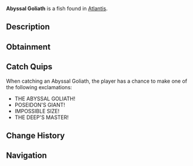 {{FishInfobox
|image          = Abyssal Goliath.png
|rarity         = Mythical
|sea            = First Sea
|location       = [[Atlantis]]
|sublocation    = 
|sources        = Fishing Rod
|radar_location = 
|prog_speed     = -75
|xp             = 2500
|weather        = 
|time           = Night
|season         = 
|bait           = Truffle Worm
|base_weight    = 1200
|base_value     = 6000
|weight_range   = 500
|base_chance    = 0.08
|base_resil     = 15
}}
'''Abyssal Goliath''' is a {{Rarity|Mythical}} fish found in [[Atlantis]].

== Description ==
{{Description|A colossal deep-sea fish of impossible size, its mere presence creates currents in the water. Its true size is unknown as none have ever seen its full form.|Bestiary Entry}}

== Obtainment ==
{{Description|The deepest parts of Poseidon's Pool occasionally tremble with its presence, Poseidon Pool.|Bestiary Hint}}
{{Fish Availability|
Atlantis/Poseidon Temple
|top_rods      = 
Free Spirit Rod\67652.44\159450.02;
Leviathan's Fang Rod\67559.37\154450.58;
Trident Rod\59175.35\139470.37;
Seraphic Rod\56858.69\124953.57;
No-Life Rod\56811.34\127590.92;
Resourceful Rod\42860.71\100057.28;
Midas Rod\19191.18\41798.62;
Wisdom Rod\44596.86\106228.95;
Azure Of Lagoon\54687.28\136804.51;
Abyssal Specter Rod\54389.35\130295.95;
Rod Of Time\33024.88\89751.68;
Relic Rod\33024.88\89751.68;
North-Star Rod\28391.07\74457.75;
Ethereal Prism Rod\55491.78\118821.6;
Challenger's Rod\54578.66\127842.14;
Rod Of The Forgotten Fang\50925.22\112452.91;
Depthseeker Rod\46394.32\111825.34;
Rod Of The Exalted One\45675.99\101575.65;
Zeus Rod\44249.83\99595.44;
Rod Of The Depths\43973.5\95857.82;
Verdant Shear Rod\43842.5\100867.02;
Blazebringer Rod\43426.5\102351.9;
Avalanche Rod\39273.4\94902.19;
Volcanic Rod\37477.66\88331.1;
Steady Rod\19425.45\49805.94
|recommended   = Trident Rod
}}

== Catch Quips ==
When catching an Abyssal Goliath, the player has a chance to make one of the following exclamations:
* THE ABYSSAL GOLIATH!
* POSEIDON'S GIANT!
* IMPOSSIBLE SIZE!
* THE DEEP'S MASTER!

== Change History ==
{{Change History|{{subst:Current Version}}}}

== Navigation ==
{{Fish Navbox|Atlantis}}